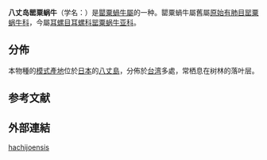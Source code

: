 {{Speciesbox
 | taxon = Carychium hachijoensis
 | authority = Pilsbry, 1902
}}

'''八丈岛罂粟蜗牛'''（学名：''{{lang|la|Carychium hachijoensis}}''）是[[罌粟蝸牛屬|罌粟蝸牛屬]]的一种{{r|shell_3200}}。罌粟蝸牛屬舊屬[[原始有肺目|原始有肺目]][[罂粟蜗牛科|罂粟蜗牛科]]{{r|shell_3200}}，今屬[[耳螺目|耳螺目]][[耳螺科|耳螺科]][[罂粟蜗牛亚科|罂粟蜗牛亚科]]{{r|Bouchet 2017}}。

==分佈==
本物種的[[模式產地|模式產地]]位於[[日本|日本]]的[[八丈島|八丈島]]{{r|shell_3200}}，分佈於[[台湾|台湾]]多處{{r|shell_3200|shelldoc_120090219004_06|shelldoc_320090219045|shelldoc_320090220002}}，常栖息在树林的落叶层{{r|shell_3200}}。

==参考文献==
{{reflist|refs=
<ref name="Bouchet 2017">{{Bouchet 2017}}</ref>
<ref name="shell_3200">{{cite web
 |url=http://shell.sinica.edu.tw/chinese/shellbase_detail.php?science_no=3200
 |title=国际贝库：八丈岛罂粟蜗牛
 |publisher=台湾贝类资料库
 |access-date=2009-08-11
 |language=zh-hant
 |archive-date=2016-03-04
 |archive-url=https://web.archive.org/web/20160304105317/http://shell.sinica.edu.tw/chinese/shellbase_detail.php?science_no=3200
 |dead-url=no
 }}</ref>
<ref name="shelldoc_120090219004_06">{{shelldoc_120090219004_06}}</ref>
<ref name="shelldoc_320090219045">{{shelldoc_320090219045}}</ref>
<ref name="shelldoc_320090220002">{{shelldoc_320090220002}}</ref>
}}

==外部連結==
{{Taxonbar}}
[[Category:罌粟蝸牛屬|hachijoensis]]
{{Mollusc-stub}}